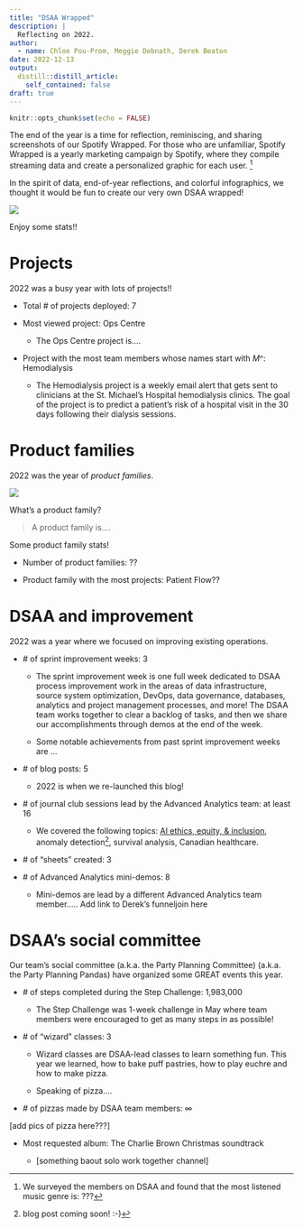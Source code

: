 ```yaml
---
title: "DSAA Wrapped"
description: |
  Reflecting on 2022.
author:
  - name: Chloe Pou-Prom, Meggie Debnath, Derek Beaton
date: 2022-12-13
output:
  distill::distill_article:
    self_contained: false
draft: true
---
```



```r
knitr::opts_chunk$set(echo = FALSE)
```

The end of the year is a time for reflection, reminiscing, and sharing screenshots of our Spotify Wrapped. For those who are unfamiliar, Spotify Wrapped is a yearly marketing campaign by Spotify, where they compile streaming data and create a personalized graphic for each user. ^[We surveyed the members on DSAA and found that the most listened music genre is: ???] 

In the spirit of data, end-of-year reflections, and colorful infographics, we thought it would be fun to create our very own DSAA wrapped!

![](dsaa_wrapped.PNG)

Enjoy some stats!!

# Projects

2022 was a busy year with lots of projects!!

- Total \# of projects deployed: 7

- Most viewed project: Ops Centre

    - The Ops Centre project is....
    
- Project with the most team members whose names start with _M_^: Hemodialysis

    - The Hemodialysis project is a weekly email alert that gets sent to clinicians at the St. Michael's Hospital hemodialysis clinics. The goal of the project is to predict a patient's risk of a hospital visit in the 30 days following their dialysis sessions.
    

# Product families

2022 was the year of _product families_.


![](https://slack-imgs.com/?c=1&o1=ro&url=https%3A%2F%2Fimages.squarespace-cdn.com%2Fcontent%2Fv1%2F58b3cae5d1758e0132a008c6%2F1582078446179-VU0VAYNPOV4P3JIBKNIY%2FIt%2527s%2BAbout%2BFamily%2BLogo%2B1500.png%3Fformat%3D1000w)

What's a product family?

> A product family is....


Some product family stats!

- Number of product families: ??

- Product family with the most projects: Patient Flow??

# DSAA and improvement

2022 was a year where we focused on improving existing operations.

- \# of sprint improvement weeks: 3

    - The sprint improvement week is one full week dedicated to DSAA process improvement work in the areas of data infrastructure, source system optimization, DevOps, data governance, databases, analytics and project management processes, and more! The DSAA team works together to clear a backlog of tasks, and then we share our accomplishments through demos at the end of the week.
    
    - Some notable achievements from past sprint improvement weeks are ...
    
- \# of blog posts: 5
  
    - 2022 is when we re-launched this blog! 
    
- \# of journal club sessions lead by the Advanced Analytics team: at least 16

    - We covered the following topics: [AI ethics, equity, & inclusion](https://github.com/LKS-CHART/AA_journal_club/tree/main/2022_01_Ethics_Bias_Inclusion), anomaly detection^[blog post coming soon! :-)], survival analysis, Canadian healthcare.
    
- \# of "sheets" created: 3

- \# of Advanced Analytics mini-demos: 8

    - Mini-demos are lead by a different Advanced Analytics team member..... Add link to Derek's funneljoin here
    
# DSAA's social committee

Our team's social committee (a.k.a. the Party Planning Committee) (a.k.a. the Party Planning Pandas) have organized some GREAT events this year.

- \# of steps completed during the Step Challenge: 1,983,000

    - The Step Challenge was 1-week challenge in May where team members were encouraged to get as many steps in as possible!
    
- \# of "wizard" classes: 3

    - Wizard classes are DSAA-lead classes to learn something fun. This year we learned, how to bake puff pastries, how to play euchre and how to make pizza.
    
    - Speaking of pizza....
    
- \# of pizzas made by DSAA team members: $\infty$

[add pics of pizza here???]

- Most requested album: The Charlie Brown Christmas soundtrack

    - [something baout solo work together channel]


